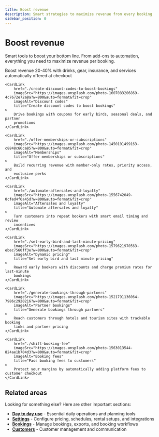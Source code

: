 ```yaml
---
title: Boost revenue
description: Smart strategies to maximize revenue from every booking
sidebar_position: 0
---
```



# Boost revenue

Smart tools to boost your bottom line. From add-ons to automation, everything you need to maximize revenue per booking.

<CardGrid>
    <CardLink
        href="./sell-add-ons-and-extras"
        imageSrc="https://images.unsplash.com/photo-1514933651103-005eec06c04b?w=800&auto=format&fit=crop"
        imageAlt="Add-ons and extras"
        title="Sell add-ons and extras"
    >
        Boost revenue 20-40% with drinks, gear, insurance, and services automatically offered at checkout
    </CardLink>

    <CardLink
        href="./create-discount-codes-to-boost-bookings"
        imageSrc="https://images.unsplash.com/photo-1607083206869-4c7672e72a8a?w=800&auto=format&fit=crop"
        imageAlt="Discount codes"
        title="Create discount codes to boost bookings"
    >
        Drive bookings with coupons for early birds, seasonal deals, and partner
        promotions
    </CardLink>

    <CardLink
        href="./offer-memberships-or-subscriptions"
        imageSrc="https://images.unsplash.com/photo-1450101499163-c8848c66ca85?w=800&auto=format&fit=crop"
        imageAlt="Memberships"
        title="Offer memberships or subscriptions"
    >
        Build recurring revenue with member-only rates, priority access, and
        exclusive perks
    </CardLink>

    <CardLink
        href="./automate-aftersales-and-loyalty"
        imageSrc="https://images.unsplash.com/photo-1556742049-0cfed4f6a45d?w=800&auto=format&fit=crop"
        imageAlt="Aftersales and loyalty"
        title="Automate aftersales and loyalty"
    >
        Turn customers into repeat bookers with smart email timing and review
        incentives
    </CardLink>

    <CardLink
        href="./set-early-bird-and-last-minute-pricing"
        imageSrc="https://images.unsplash.com/photo-1579621970563-ebec7560ff3e?w=800&auto=format&fit=crop"
        imageAlt="Dynamic pricing"
        title="Set early bird and last minute pricing"
    >
        Reward early bookers with discounts and charge premium rates for last-minute
        bookings
    </CardLink>

    <CardLink
        href="./generate-bookings-through-partners"
        imageSrc="https://images.unsplash.com/photo-1521791136064-7986c2920216?w=800&auto=format&fit=crop"
        imageAlt="Partner bookings"
        title="Generate bookings through partners"
    >
        Reach customers through hotels and tourism sites with trackable booking
        links and partner pricing
    </CardLink>

    <CardLink
        href="./shift-booking-fee"
        imageSrc="https://images.unsplash.com/photo-1563013544-824ae1b704d3?w=800&auto=format&fit=crop"
        imageAlt="Booking fees"
        title="Pass booking fees to customers"
    >
        Protect your margins by automatically adding platform fees to customer checkout
    </CardLink>

</CardGrid>

## Related areas

Looking for something else? Here are other important sections:

- **[Day to day use](../day-to-day)** - Essential daily operations and planning tools
- **[Settings](../settings)** - Configure pricing, schedules, rental setups, and integrations
- **[Bookings](../bookings)** - Manage bookings, exports, and booking workflows
- **[Customers](../customers)** - Customer management and communication
